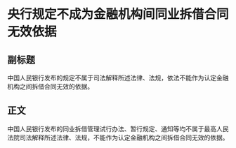 # 央行规定不成为金融机构间同业拆借合同无效依据
## 副标题
中国人民银行发布的规定不属于司法解释所述法律、法规，依法不能作为认定金融机构之间拆借合同无效的依据。
## 正文
中国人民银行发布的同业拆借管理试行办法、暂行规定、通知等均不属于最高人民法院司法解释所述法律、法规，不能作为认定金融机构之间拆借合同无效的依据。